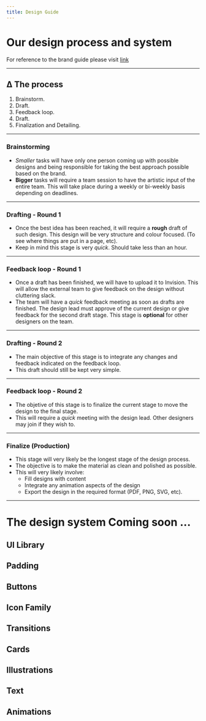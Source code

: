 ```yaml
---
title: Design Guide
---
```


# Our design process and system

For reference to the brand guide please visit [link](https://)

--- 

## ∆ The process
 
  1. Brainstorm. 
  2. Draft. 
  3. Feedback loop. 
  5. Draft.
  4. Finalization and Detailing.
 
--- 
  
### Brainstorming 

  - *Smaller* tasks will have only one person coming up with possible designs and being responsible for taking the best approach possible based on the brand.
  - **Bigger** tasks will require a team session to have the artistic input of the entire team. This will take place during a weekly or bi-weekly basis depending on deadlines.

---

### Drafting - Round 1

  - Once the best idea has been reached, it will require a **rough** draft of such design. This design will be very structure and colour focused. (To see where things are put in a page, etc). 
  - Keep in mind this stage is very *quick*. Should take less than an hour.

---

### Feedback loop - Round 1

  - Once a draft has been finished, we will have to upload it to Invision. This will allow the external team to give feedback on the design without cluttering slack. 
  - The team will have a *quick* feedback meeting as soon as drafts are finished. The design lead must approve of the current design or give feedback for the second draft stage. This stage is **optional** for other designers on the team.

---

### Drafting - Round 2

  - The main objective of this stage is to integrate any changes and feedback indicated on the feedback loop. 
  - This draft should still be kept very simple.

---

### Feedback loop - Round 2

  - The objetive of this stage is to finalize the current stage to move the design to the final stage. 
  - This will require a *quick* meeting with the design lead. Other designers may join if they wish to.

---

### Finalize (Production)

 - This stage will very likely be the longest stage of the design process.
 - The objective is to make the material as clean and polished as possible.
 - This will very likely involve: 
    - Fill designs with content
    - Integrate any animation aspects of the design
    - Export the design in the required format (PDF, PNG, SVG, etc).

---

# The design system Coming soon ...

## UI Library

## Padding 

## Buttons 

## Icon Family 

## Transitions

## Cards

## Illustrations

## Text

## Animations

